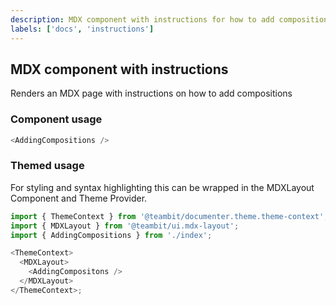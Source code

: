 ```yaml
---
description: MDX component with instructions for how to add compositions
labels: ['docs', 'instructions']
---
```


## MDX component with instructions

Renders an MDX page with instructions on how to add compositions

### Component usage

```js
<AddingCompositions />
```

### Themed usage

For styling and syntax highlighting this can be wrapped in the MDXLayout Component and Theme Provider.

```js
import { ThemeContext } from '@teambit/documenter.theme.theme-context';
import { MDXLayout } from '@teambit/ui.mdx-layout';
import { AddingCompositions } from './index';

<ThemeContext>
  <MDXLayout>
    <AddingCompositons />
  </MDXLayout>
</ThemeContext>;
```
